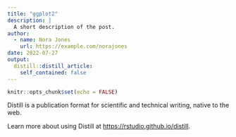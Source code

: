 ```yaml
---
title: "ggplot2"
description: |
  A short description of the post.
author:
  - name: Nora Jones
    url: https://example.com/norajones
date: 2022-07-27
output:
  distill::distill_article:
    self_contained: false
---
```



```r
knitr::opts_chunk$set(echo = FALSE)
```

Distill is a publication format for scientific and technical writing, native to the web.

Learn more about using Distill at <https://rstudio.github.io/distill>.


